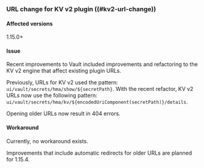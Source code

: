 ### URL change for KV v2 plugin ((#kv2-url-change))

#### Affected versions

1.15.0+

#### Issue

Recent improvements to Vault included improvements and refactoring to the KV v2
engine that affect existing plugin URLs.

Previously, URLs for KV v2 used the pattern:
`ui/vault/secrets/hma/show/${secretPath}`. With the recent refactor, KV v2 URLs
now use the following pattern:
`ui/vault/secrets/hma/kv/${encodedUriComponent(secretPath)}/details`.

Opening older URLs now result in 404 errors.

#### Workaround

Currently, no workaround exists.

Improvements that include automatic redirects for older URLs are planned for
1.15.4.

